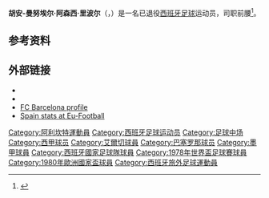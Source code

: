 {{noteta
|G1=laliga|G2=Football|G3=eufa
|1=zh-cn:阿森西;zh-hk:阿辛斯;zh-tw:阿辛斯;
}}
{{Infobox football biography
| name = 胡安·阿森西<br />Juan Asensi
| image = Juan Manuel Asensi (1973).jpg
| caption = 1973年的阿森西
| fullname = Juan Manuel Asensi Ripoll
| birth_date = {{birth date and age|1949|9|23|df=y}}
| birth_place = 西班牙[[阿利坎特|阿利坎特]]
| height = {{convert|1.80|m|ftin|0|abbr=on}}
| position = [[中场#前腰|前腰]]
| youthyears1 = | youthclubs1 = [[Elche_CF|Elche]]
| years1 = 1966–1967 | clubs1 = [[艾尔切艾利塔奴足球俱乐部|艾利塔奴]] | caps1 = | goals1 = 
| years2 = 1967–1970 | clubs2 = [[埃尔切足球俱乐部|埃尔切]] | caps2 = 80 | goals2 = 23
| years3 = 1970–1980 | clubs3 = [[巴塞罗那足球俱乐部|巴塞罗那]] | caps3 = 299 | goals3 = 73
| years4 = 1980–1982 | clubs4 = [[普埃布拉足球會|普埃布拉]] | caps4 = 69 | goals4 = 19
| years5 = 1982–1983 | clubs5 = Oaxtepec | caps5 = 29 | goals5 = 0
| totalcaps = 477 | totalgoals = 115 
| nationalyears1 = 1967–1968 | nationalteam1 = [[西班牙18歲以下足球代表隊|西班牙U18]] | nationalcaps1 = 4 | nationalgoals1 = 2
| nationalyears2 = 1969–1971 | nationalteam2 = [[西班牙23歲以下足球代表隊|西班牙U23]] | nationalcaps2 = 8 | nationalgoals2 = 1
| nationalyears3 = 1967–1971 | nationalteam3 = [[西班牙国家足球队|西班牙]] | nationalcaps3 = 9 | nationalgoals3 = 2
| nationalyears4 = 1969–1980 | nationalteam4 = [[西班牙国家足球队|西班牙]] | nationalcaps4 = 41 | nationalgoals4 = 7
| manageryears1 = 1992–1995 | managerclubs1 = [[巴塞罗那足球俱乐部|巴塞罗那]] (青年队)
| manageryears2 = 2002 | managerclubs2 = [[奥里韦拉足球俱乐部|奥里韦拉]]
}}
{{Spanish name|阿森西（Asensi）|里波尔（Ripoll）}}
'''胡安-曼努埃尔·阿森西·里波尔'''（{{lang-es|'''Juan Manuel Asensi Ripoll'''}}，{{bd|1949年|9月23日|catIdx=Asensi, Juan}}）是一名已退役[[西班牙|西班牙]][[足球|足球]]运动员，司职前腰<ref>{{cite web|url=http://en.archive.uefa.com/competitions/ecwc/history/season=1978/intro.html|title=1978/79: Barcelona win seven-goal thriller|publisher=UEFA.com|date=1 June 1979|accessdate=18 February 2015|deadurl=yes|archiveurl=https://web.archive.org/web/20100503064818/http://en.archive.uefa.com/competitions/ecwc/history/season%3D1978/intro.html|archivedate=2010年5月3日}}</ref>。
==参考资料==
{{reflist}}
==外部链接==
*{{NFT player|pid=18126}}
*{{FIFA player|45845}}
*[http://www.jugadorsfcbarcelona.cat/database/index.php?option=com_hotproperty&task=view&id=90&Itemid=27 FC Barcelona profile] {{Wayback|url=http://www.jugadorsfcbarcelona.cat/database/index.php?option=com_hotproperty&task=view&id=90&Itemid=27 |date=20160303202604 }}
*[http://eu-football.info/_player.php?id=853 Spain stats at Eu-Football] {{Wayback|url=http://eu-football.info/_player.php?id=853 |date=20181029152458 }}

{{DEFAULTSORT: Asensi, Juan}}
[[Category:阿利坎特運動員|Category:阿利坎特運動員]]
[[Category:西班牙足球运动员|Category:西班牙足球运动员]]
[[Category:足球中场|Category:足球中场]]
[[Category:西甲球员|Category:西甲球员]]
[[Category:艾爾切球員|Category:艾爾切球員]]
[[Category:巴塞罗那球员|Category:巴塞罗那球员]]
[[Category:墨甲球員|Category:墨甲球員]]
[[Category:西班牙國家足球隊球員|Category:西班牙國家足球隊球員]]
[[Category:1978年世界盃足球賽球員|Category:1978年世界盃足球賽球員]]
[[Category:1980年歐洲國家盃球員|Category:1980年歐洲國家盃球員]]
[[Category:西班牙旅外足球運動員|Category:西班牙旅外足球運動員]]